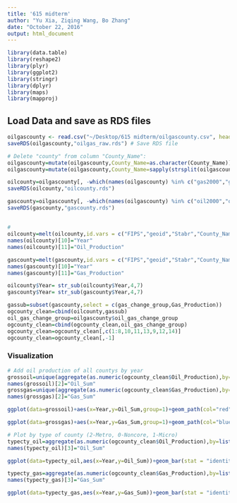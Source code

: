 ```yaml
---
title: '615 midterm'
author: "Yu Xia, Ziqing Wang, Bo Zhang"
date: "October 22, 2016"
output: html_document
---
```


```r
library(data.table)
library(reshape2)
library(plyr)
library(ggplot2)
library(stringr)
library(dplyr)
library(maps)
library(mapproj)
```

## Load Data and save as RDS files
```r
oilgascounty <- read.csv("~/Desktop/615 midterm/oilgascounty.csv", header=TRUE) # Load raw data
saveRDS(oilgascounty,"oilgas_raw.rds") # Save RDS file

# Delete "county" from column "County_Name":
oilgascounty=mutate(oilgascounty,County_Name=as.character(County_Name)) 
oilgascounty=mutate(oilgascounty,County_Name=sapply(strsplit(oilgascounty$County_Name,split = ' ', fixed = TRUE),function(x) (x[1])))

oilcounty=oilgascounty[, -which(names(oilgascounty) %in% c("gas2000","gas2001","gas2002","gas2003","gas2004","gas2005","gas2006","gas2007","gas2008","gas2009","gas2010","gas2011","gas_change_group","oil_gas_change_group"))] # Create a new subset which only consists of oil productions.
saveRDS(oilcounty,"oilcounty.rds")

gascounty=oilgascounty[, -which(names(oilgascounty) %in% c("oil2000","oil2001","oil2002","oil2003","oil2004","oil2005","oil2006","oil2007","oil2008","oil2009","oil2010","oil2011","oil_change_group","oil_gas_change_group"))] # Create a new subset which only consists of gas productions.
saveRDS(gascounty,"gascounty.rds")
```

## 
```r
# 
oilcounty=melt(oilcounty,id.vars = c("FIPS","geoid","Stabr","County_Name","Rural_Urban_Continuum_Code_2013","Urban_Influence_2013","Metro_Nonmetro_2013","Metro_Micro_Noncore_2013","oil_change_group"))
names(oilcounty)[10]="Year"
names(oilcounty)[11]="Oil_Production"

gascounty=melt(gascounty,id.vars = c("FIPS","geoid","Stabr","County_Name","Rural_Urban_Continuum_Code_2013","Urban_Influence_2013","Metro_Nonmetro_2013","Metro_Micro_Noncore_2013","gas_change_group"))
names(gascounty)[10]="Year"
names(gascounty)[11]="Gas_Production"

oilcounty$Year= str_sub(oilcounty$Year,4,7)
gascounty$Year= str_sub(gascounty$Year,4,7)

gassub=subset(gascounty,select = c(gas_change_group,Gas_Production))
ogcounty_clean=cbind(oilcounty,gassub)
oil_gas_change_group=oilgascounty$oil_gas_change_group
ogcounty_clean=cbind(ogcounty_clean,oil_gas_change_group)
ogcounty_clean=ogcounty_clean[,c(1:8,10,11,13,9,12,14)]
ogcounty_clean=ogcounty_clean[,-1]

```

### Visualization
```r
# Add oil production of all countys by year
grossoil=unique(aggregate(as.numeric(ogcounty_clean$Oil_Production),by= list(Year=ogcounty_clean$Year),FUN=sum))
names(grossoil)[2]="Oil_Sum"
grossgas=unique(aggregate(as.numeric(ogcounty_clean$Gas_Production),by= list(Year=ogcounty_clean$Year), FUN=sum))
names(grossgas)[2]="Gas_Sum"

ggplot(data=grossoil)+aes(x=Year,y=Oil_Sum,group=1)+geom_path(col="red")+ggtitle("Gross production of Oil")+geom_point()+scale_y_continuous(labels=function(Oil_Sum)Oil_Sum/1000000)+theme(axis.title=element_text(size=10))

ggplot(data=grossgas)+aes(x=Year,y=Gas_Sum,group=1)+geom_path(col="blue")+ggtitle("Gross production of Gas")+geom_point()+scale_y_continuous(labels=function(Gas_Sum)Gas_Sum/1000000)+theme(axis.title=element_text(size=10))

# Plot by type of county (2-Metro, 0-Noncore, 1-Micro)
typecty_oil=aggregate(as.numeric(ogcounty_clean$Oil_Production),by=list(Year=ogcounty_clean$Year,Type=ogcounty_clean$Metro_Micro_Noncore_2013),FUN=sum)
names(typecty_oil)[3]="Oil_Sum"

ggplot(data=typecty_oil,aes(x=Year,y=Oil_Sum))+geom_bar(stat = "identity",aes(fill=Type))+ scale_y_continuous(labels=function(Oil_Sum)Oil_Sum/1000000)+theme(axis.title=element_text(size=10))

typecty_gas=aggregate(as.numeric(ogcounty_clean$Gas_Production),by=list(Year=ogcounty_clean$Year,Type=ogcounty_clean$Metro_Micro_Noncore_2013),FUN=sum)
names(typecty_gas)[3]="Gas_Sum"

ggplot(data=typecty_gas,aes(x=Year,y=Gas_Sum))+geom_bar(stat = "identity",aes(fill=Type))+ scale_y_continuous(labels=function(Gas_Sum)Gas_Sum/1000000)+theme(axis.title=element_text(size=10))

```

